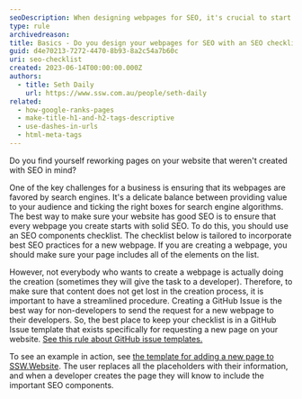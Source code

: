 ```yaml
---
seoDescription: When designing webpages for SEO, it's crucial to start with a solid checklist that includes essential elements such as title tags, meta descriptions, header tags, and more.
type: rule
archivedreason:
title: Basics - Do you design your webpages for SEO with an SEO checklist?
guid: d4e70213-7272-4470-8b93-8a2c54a7b60c
uri: seo-checklist
created: 2023-06-14T00:00:00.000Z
authors:
  - title: Seth Daily
    url: https://www.ssw.com.au/people/seth-daily
related:
  - how-google-ranks-pages
  - make-title-h1-and-h2-tags-descriptive
  - use-dashes-in-urls
  - html-meta-tags
---
```


Do you find yourself reworking pages on your website that weren't created with SEO in mind?

One of the key challenges for a business is ensuring that its webpages are favored by search engines. It's a delicate balance between providing value to your audience and ticking the right boxes for search engine algorithms.
The best way to make sure your website has good SEO is to ensure that every webpage you create starts with solid SEO. To do this, you should use an SEO components checklist. The checklist below is tailored to incorporate best SEO practices for a new webpage. If you are creating a webpage, you should make sure your page includes all of the elements on the list.

However, not everybody who wants to create a webpage is actually doing the creation (sometimes they will give the task to a developer). Therefore, to make sure that content does not get lost in the creation process, it is important to have a streamlined procedure. Creating a GitHub Issue is the best way for non-developers to send the request for a new webpage to their developers. So, the best place to keep your checklist is in a GitHub Issue template that exists specifically for requesting a new page on your website. [See this rule about GitHub issue templates.](/github-issue-templates/)

To see an example in action, see [the template for adding a new page to SSW.Website](https://github.com/SSWConsulting/SSW.Website/issues/new?assignees=&labels=&projects=&template=new_webpage.yml&title=%F0%9F%93%84+%7B%7B+TITLE+%7D%7D+). The user replaces all the placeholders with their information, and when a developer creates the page they will know to include the important SEO components.